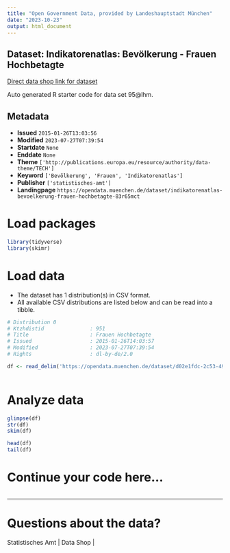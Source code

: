 ```yaml
---
title: "Open Government Data, provided by Landeshauptstadt München"
date: "2023-10-23"
output: html_document
---
```


## Dataset: Indikatorenatlas: Bevölkerung - Frauen Hochbetagte

[Direct data shop link for dataset](https://opendata.muenchen.de/dataset/indikatorenatlas-bevoelkerung-frauen-hochbetagte-83r65mct)

Auto generated R starter code for data set 95@lhm.

## Metadata

- **Issued** `2015-01-26T13:03:56`
- **Modified** `2023-07-27T07:39:54`
- **Startdate** `None`
- **Enddate** `None`
- **Theme** `['http://publications.europa.eu/resource/authority/data-theme/TECH']`
- **Keyword** `['Bevölkerung', 'Frauen', 'Indikatorenatlas']`
- **Publisher** `['statistisches-amt']`
- **Landingpage** `https://opendata.muenchen.de/dataset/indikatorenatlas-bevoelkerung-frauen-hochbetagte-83r65mct`


# Load packages

```r

library(tidyverse)
library(skimr)

```

# Load data

-   The dataset has 1 distribution(s) in CSV format.
-   All available CSV distributions are listed below and can be read into a tibble.

```r

# Distribution 0
# Ktzhdistid               : 951
# Title                    : Frauen Hochbetagte
# Issued                   : 2015-01-26T14:03:57
# Modified                 : 2023-07-27T07:39:54
# Rights                   : dl-by-de/2.0

df <- read_delim('https://opendata.muenchen.de/dataset/d02e1fdc-2c53-49ea-8dd0-077f4ed5a58b/resource/480bdf7a-2d82-475e-a3ae-31c2655285d7/download/indikat_bevoelkerung_frauen_hochbetagte_240723.csv')



```

# Analyze data

```r

glimpse(df)
str(df)
skim(df)

head(df)
tail(df)

```

# Continue your code here...

```r

```

------------------------------------------------------------------------

# Questions about the data?

Statistisches Amt | Data Shop | 
